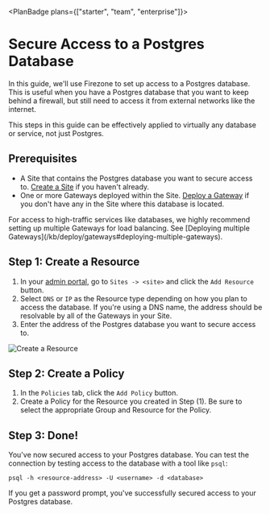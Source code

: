 
<PlanBadge plans={["starter", "team", "enterprise"]}>

# Secure Access to a Postgres Database

</PlanBadge>

In this guide, we'll use Firezone to set up access to a Postgres database. This
is useful when you have a Postgres database that you want to keep behind a
firewall, but still need to access it from external networks like the internet.

<Alert color="info">
  This steps in this guide can be effectively applied to virtually any database
  or service, not just Postgres.
</Alert>

## Prerequisites

- A Site that contains the Postgres database you want to secure access to.
  [Create a Site](/kb/deploy/sites) if you haven't already.
- One or more Gateways deployed within the Site.
  [Deploy a Gateway](/kb/deploy/gateways) if you don't have any in the Site
  where this database is located.

<Alert color="warning">
  For access to high-traffic services like databases, we highly recommend
  setting up multiple Gateways for load balancing. See [Deploying multiple
  Gateways](/kb/deploy/gateways#deploying-multiple-gateways).
</Alert>

## Step 1: Create a Resource

1. In your [admin portal](https://app.firezone.dev), go to `Sites -> <site>` and
   click the `Add Resource` button.
1. Select `DNS` or `IP` as the Resource type depending on how you plan to access
   the database. If you're using a DNS name, the address should be resolvable by
   all of the Gateways in your Site.
1. Enter the address of the Postgres database you want to secure access to.

<Link
  href="/images/kb/use-cases/postgres-access/step1.png"
  target="_blank"
  rel="nofollow"
>
  <Image
    src="/images/kb/use-cases/postgres-access/step1.png"
    alt="Create a Resource"
    width={1200}
    height={1200}
  />
</Link>

## Step 2: Create a Policy

1. In the `Policies` tab, click the `Add Policy` button.
1. Create a Policy for the Resource you created in Step (1). Be sure to select
   the appropriate Group and Resource for the Policy.

## Step 3: Done!

You've now secured access to your Postgres database. You can test the connection
by testing access to the database with a tool like `psql`:

```
psql -h <resource-address> -U <username> -d <database>
```

If you get a password prompt, you've successfully secured access to your
Postgres database.

<SupportOptions />
